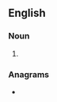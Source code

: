 {{also|bagman}}
==English==

===Noun===
{{en-noun|bag men}}

# {{alternative spelling of|bagman|lang=en}}

===Anagrams===
* {{anagrams|en|man bag|man-bag|manbag}}